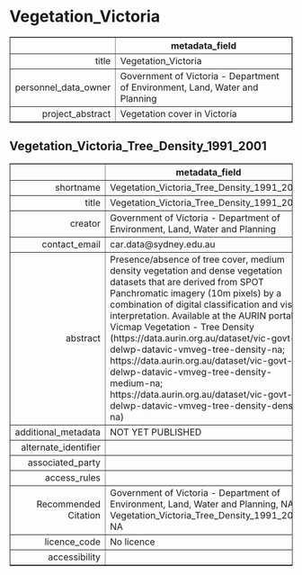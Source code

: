 Vegetation_Victoria
===
<!-- html table generated in R 3.6.0 by xtable 1.8-4 package -->
<!-- Fri May 22 19:17:24 2020 -->
<table border=1>
<tr> <th>  </th> <th> metadata_field </th>  </tr>
  <tr> <td align="right"> title </td> <td> Vegetation_Victoria </td> </tr>
  <tr> <td align="right"> personnel_data_owner </td> <td> Government of Victoria - Department of Environment, Land, Water and Planning </td> </tr>
  <tr> <td align="right"> project_abstract </td> <td> Vegetation cover in Victoria </td> </tr>
   </table>



Vegetation_Victoria_Tree_Density_1991_2001
---
<!-- html table generated in R 3.6.0 by xtable 1.8-4 package -->
<!-- Fri May 22 19:17:24 2020 -->
<table border=1>
<tr> <th>  </th> <th> metadata_field </th>  </tr>
  <tr> <td align="right"> shortname </td> <td> Vegetation_Victoria_Tree_Density_1991_2001 </td> </tr>
  <tr> <td align="right"> title </td> <td> Vegetation_Victoria_Tree_Density_1991_2001 </td> </tr>
  <tr> <td align="right"> creator </td> <td> Government of Victoria - Department of Environment, Land, Water and Planning </td> </tr>
  <tr> <td align="right"> contact_email </td> <td> car.data@sydney.edu.au </td> </tr>
  <tr> <td align="right"> abstract </td> <td> Presence/absence of tree cover, medium density vegetation and dense vegetation datasets that are derived from SPOT Panchromatic imagery (10m pixels) by a combination of digital classification and visual interpretation. Available at the AURIN portal - Vicmap Vegetation - Tree Density (https://data.aurin.org.au/dataset/vic-govt-delwp-datavic-vmveg-tree-density-na; https://data.aurin.org.au/dataset/vic-govt-delwp-datavic-vmveg-tree-density-medium-na; https://data.aurin.org.au/dataset/vic-govt-delwp-datavic-vmveg-tree-density-dense-na) </td> </tr>
  <tr> <td align="right"> additional_metadata </td> <td> NOT YET PUBLISHED </td> </tr>
  <tr> <td align="right"> alternate_identifier </td> <td>  </td> </tr>
  <tr> <td align="right"> associated_party </td> <td>  </td> </tr>
  <tr> <td align="right"> access_rules </td> <td>  </td> </tr>
  <tr> <td align="right"> Recommended Citation </td> <td> Government of Victoria - Department of Environment, Land, Water and Planning, NA, Vegetation_Victoria_Tree_Density_1991_2001, NA </td> </tr>
  <tr> <td align="right"> licence_code </td> <td> No licence </td> </tr>
  <tr> <td align="right"> accessibility </td> <td>  </td> </tr>
   </table>


